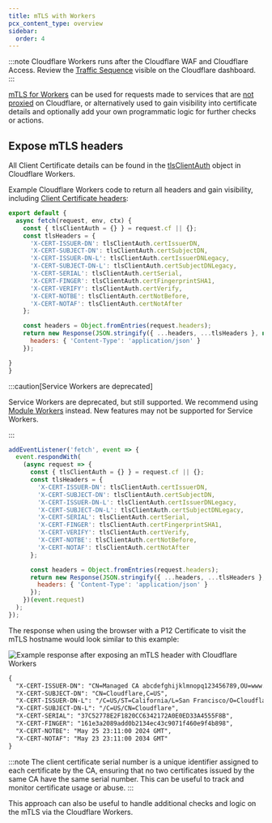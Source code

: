 ```yaml
---
title: mTLS with Workers
pcx_content_type: overview
sidebar:
  order: 4
---
```



:::note
Cloudflare Workers runs after the Cloudflare WAF and Cloudflare Access. Review the [Traffic Sequence](https://blog.cloudflare.com/traffic-sequence-which-product-runs-first/) visible on the Cloudflare dashboard.
:::

[mTLS for Workers](/workers/runtime-apis/bindings/mtls/) can be used for requests made to services that are [not proxied](/dns/proxy-status/#dns-only-records) on Cloudflare, or alternatively used to gain visibility into certificate details and optionally add your own programmatic logic for further checks or actions.

## Expose mTLS headers

All Client Certificate details can be found in the [tlsClientAuth](/workers/runtime-apis/request#incomingrequestcfproperties) object in Cloudflare Workers.

Example Cloudflare Workers code to return all headers and gain visibility, including [Client Certificate headers](/ssl/client-certificates/forward-a-client-certificate/#cloudflare-workers):

<Tabs> <TabItem label="Module Worker" icon="seti:javascript">
```js
export default {
  async fetch(request, env, ctx) {
    const { tlsClientAuth = {} } = request.cf || {};
    const tlsHeaders = {
      'X-CERT-ISSUER-DN': tlsClientAuth.certIssuerDN,
      'X-CERT-SUBJECT-DN': tlsClientAuth.certSubjectDN,
      'X-CERT-ISSUER-DN-L': tlsClientAuth.certIssuerDNLegacy,
      'X-CERT-SUBJECT-DN-L': tlsClientAuth.certSubjectDNLegacy,
      'X-CERT-SERIAL': tlsClientAuth.certSerial,
      'X-CERT-FINGER': tlsClientAuth.certFingerprintSHA1,
      'X-CERT-VERIFY': tlsClientAuth.certVerify,
      'X-CERT-NOTBE': tlsClientAuth.certNotBefore,
      'X-CERT-NOTAF': tlsClientAuth.certNotAfter
    };

    const headers = Object.fromEntries(request.headers);
    return new Response(JSON.stringify({ ...headers, ...tlsHeaders }, null, 2), {
      headers: { 'Content-Type': 'application/json' }
    });

}
}

```

</TabItem>
<TabItem label="Service Worker" icon="seti:javascript">

:::caution[Service Workers are deprecated]

Service Workers are deprecated, but still supported. We recommend using [Module Workers](/workers/reference/migrate-to-module-workers/) instead. New features may not be supported for Service Workers.

:::

```js
addEventListener('fetch', event => {
  event.respondWith(
    (async request => {
      const { tlsClientAuth = {} } = request.cf || {};
      const tlsHeaders = {
        'X-CERT-ISSUER-DN': tlsClientAuth.certIssuerDN,
        'X-CERT-SUBJECT-DN': tlsClientAuth.certSubjectDN,
        'X-CERT-ISSUER-DN-L': tlsClientAuth.certIssuerDNLegacy,
        'X-CERT-SUBJECT-DN-L': tlsClientAuth.certSubjectDNLegacy,
        'X-CERT-SERIAL': tlsClientAuth.certSerial,
        'X-CERT-FINGER': tlsClientAuth.certFingerprintSHA1,
        'X-CERT-VERIFY': tlsClientAuth.certVerify,
        'X-CERT-NOTBE': tlsClientAuth.certNotBefore,
        'X-CERT-NOTAF': tlsClientAuth.certNotAfter
      };

      const headers = Object.fromEntries(request.headers);
      return new Response(JSON.stringify({ ...headers, ...tlsHeaders }, null, 2), {
        headers: { 'Content-Type': 'application/json' }
      });
    })(event.request)
  );
});
```

</TabItem>
</Tabs>

The response when using the browser with a P12 Certificate to visit the mTLS hostname would look similar to this example:

![Example response after exposing an mTLS header with Cloudflare Workers](~/assets/images/learning-paths/mtls/expose-mtls-workers.png)

```txt
{
  "X-CERT-ISSUER-DN": "CN=Managed CA abcdefghijklmnopq123456789,OU=www.cloudflare.com,O=Cloudflare\\, Inc.,L=San Francisco,ST=California,C=US",
  "X-CERT-SUBJECT-DN": "CN=Cloudflare,C=US",
  "X-CERT-ISSUER-DN-L": "/C=US/ST=California/L=San Francisco/O=Cloudflare, Inc./OU=www.cloudflare.com/CN=Managed CA abcdefghijklmnopq123456789",
  "X-CERT-SUBJECT-DN-L": "/C=US/CN=Cloudflare",
  "X-CERT-SERIAL": "37C52778E2F1820CC6342172A0E0ED33A4555F8B",
  "X-CERT-FINGER": "161e3a2089add0b2134ec43c9071f460e9f4b898",
  "X-CERT-NOTBE": "May 25 23:11:00 2024 GMT",
  "X-CERT-NOTAF": "May 23 23:11:00 2034 GMT"
}
```

:::note
The client certificate serial number is a unique identifier assigned to each certificate by the CA, ensuring that no two certificates issued by the same CA have the same serial number. This can be useful to track and monitor certificate usage or abuse.
:::

This approach can also be useful to handle additional checks and logic on the mTLS via the Cloudflare Workers.
